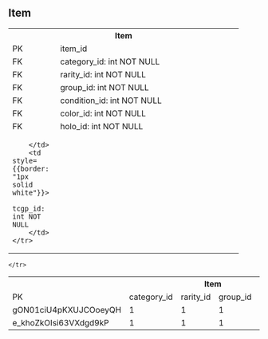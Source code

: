 ## Item
<div style={{padding:"10px"}}>
<table style={{border: "1px solid white"}}>
    <tr>
        <th colspan="2" style={{colspan: "2",border: "2px solid white"}}>
            Item
        </th>
    </tr>    
    <tr>
        <td width="80" style={{border: "2px solid white"}}>
            PK
        </td>
        <td width="350" style={{border: "2px solid white"}}>
            item_id
        </td>
    </tr>
    <tr style={{border: "1px solid white"}}>
        <td style={{border: "1px solid white"}}>
            FK
        </td>
        <td style={{border: "1px solid white"}}>
            category_id: int NOT NULL
        </td>
    </tr>
        <tr style={{border: "1px solid white"}}>
        <td style={{border: "1px solid white"}}>
            FK
        </td>
        <td style={{border: "1px solid white"}}>
            rarity_id: int NOT NULL
        </td>
    </tr>
        <tr style={{border: "1px solid white"}}>
        <td style={{border: "1px solid white"}}>
            FK
        </td>
        <td style={{border: "1px solid white"}}>
           group_id: int NOT NULL
        </td>
    </tr>
        <tr style={{border: "1px solid white"}}>
        <td style={{border: "1px solid white"}}>
            FK
        </td>
        <td style={{border: "1px solid white"}}>
            condition_id: int NOT NULL
        </td>
    </tr>
            <tr style={{border: "1px solid white"}}>
        <td style={{border: "1px solid white"}}>
            FK
        </td>
        <td style={{border: "1px solid white"}}>
            color_id: int NOT NULL
        </td>
    </tr>
                <tr style={{border: "1px solid white"}}>
        <td style={{border: "1px solid white"}}>
            FK
        </td>
        <td style={{border: "1px solid white"}}>
            holo_id: int NOT NULL
        </td>
    </tr>
                    <tr style={{border: "1px solid white"}}>
        <td style={{border: "1px solid white"}}>
            
        </td>
        <td style={{border: "1px solid white"}}>
            tcgp_id: int NOT NULL
        </td>
    </tr>
    
    
</table>
</div>
<div style={{padding:"10px"}}>

<table style={{border: "1px solid white"}}>
    <tr>
        <th colspan="9" style={{colspan: "2",border: "2px solid white"}}>
            Item
        </th>
    </tr>    
    <tr>
        <td width="80" style={{border: "2px solid white"}}>
            PK
        </td>
                <td width="350" style={{border: "2px solid white"}}>
            category_id
        </td>
                <td width="350" style={{border: "2px solid white"}}>
            rarity_id
                    </td>
                            <td width="350" style={{border: "2px solid white"}}>
            group_id
        </td>
                <td width="350" style={{border: "2px solid white"}}>
            condition_id
        </td>
                <td width="350" style={{border: "2px solid white"}}>
            color_id
        </td>
                <td width="350" style={{border: "2px solid white"}}>
            holo_id
        </td>
                <td width="350" style={{border: "2px solid white"}}>
            tcgp_id
        </td>
    </tr>
    <tr style={{border: "1px solid white"}}>
        <td style={{border: "1px solid white"}}>
            gON01ciU4pKXUJCOoeyQH
        </td>
                <td style={{border: "1px solid white"}}>
            1
        </td>
        <td style={{border: "1px solid white"}}>
            1
        </td>
                <td style={{border: "1px solid white"}}>
            1
        </td>
                <td style={{border: "1px solid white"}}>
            1
        </td>
                        <td style={{border: "1px solid white"}}>
            1
        </td>
                        <td style={{border: "1px solid white"}}>
            1
        </td>
                        <td style={{border: "1px solid white"}}>
            1
        </td>
    </tr>
    <tr style={{border: "1px solid white"}}>
        <td style={{border: "1px solid white"}}>
            e_khoZkOIsi63VXdgd9kP
        </td>
                <td style={{border: "1px solid white"}}>
            1
        </td>
        <td style={{border: "1px solid white"}}>
            1
        </td>
                <td style={{border: "1px solid white"}}>
            1
        </td>
                <td style={{border: "1px solid white"}}>
            1
        </td>
                        <td style={{border: "1px solid white"}}>
            1
        </td>
                        <td style={{border: "1px solid white"}}>
            1
        </td>
                        <td style={{border: "1px solid white"}}>
            1
        </td>
        
    </tr>
</table>
</div>

